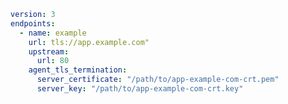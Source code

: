 ```yaml
version: 3
endpoints:
  - name: example
    url: tls://app.example.com"
    upstream:
      url: 80
    agent_tls_termination:
      server_certificate: "/path/to/app-example-com-crt.pem"
      server_key: "/path/to/app-example-com-crt.key"
```
